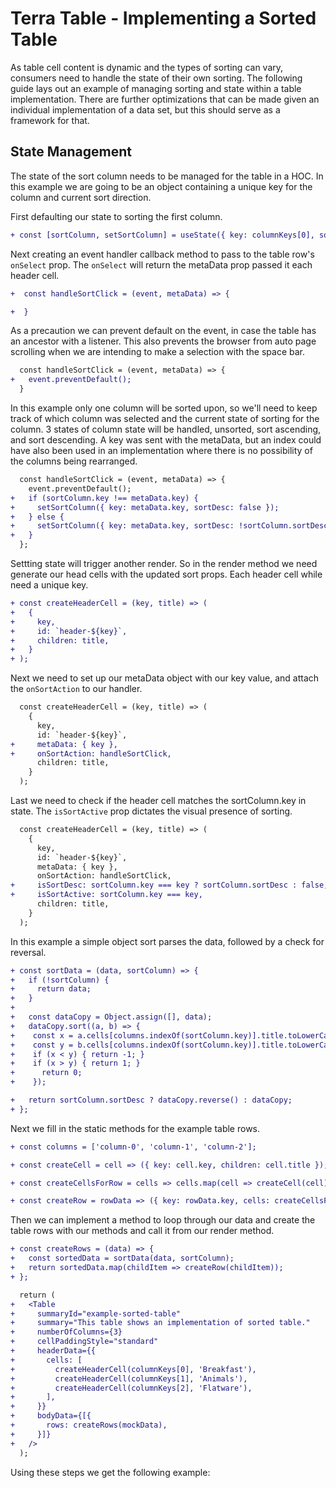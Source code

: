 
# Terra Table - Implementing a Sorted Table

As table cell content is dynamic and the types of sorting can vary, consumers need to handle the state of their own sorting. The following guide lays out an example of managing sorting and state within a table implementation. There are further optimizations that can be made given an individual implementation of a data set, but this should serve as a framework for that.

## State Management
The state of the sort column needs to be managed for the table in a HOC. In this example we are going to be an object containing a unique key for the column and current sort direction.

 First defaulting our state to sorting the first column.
```diff
+ const [sortColumn, setSortColumn] = useState({ key: columnKeys[0], sortDesc: false });
```
Next creating an event handler callback method to pass to the table row's `onSelect` prop. The `onSelect` will return the metaData prop passed it each header cell.
```diff
+  const handleSortClick = (event, metaData) => {

+  }
```
As a precaution we can prevent default on the event, in case the table has an ancestor with a listener. This also prevents the browser from auto page scrolling when we are intending to make a selection with the space bar.
```diff
  const handleSortClick = (event, metaData) => {
+   event.preventDefault();
  }
```
In this example only one column will be sorted upon, so we'll need to keep track of which column was selected and the current state of sorting for the column. 3 states of column state will be handled, unsorted, sort ascending, and sort descending. A key was sent with the metaData, but an index could have also been used in an implementation where there is no possibility of the columns being rearranged.
```diff
  const handleSortClick = (event, metaData) => {
    event.preventDefault();
+   if (sortColumn.key !== metaData.key) {
+     setSortColumn({ key: metaData.key, sortDesc: false });
+   } else {
+     setSortColumn({ key: metaData.key, sortDesc: !sortColumn.sortDesc });
+   }
  };
```
Settting state will trigger another render. So in the render method we need generate our head cells with the updated sort props. Each header cell while need a unique key.
```diff
+ const createHeaderCell = (key, title) => (
+   {
+     key,
+     id: `header-${key}`,
+     children: title,
+   }
+ );
```
Next we need to set up our metaData object with our key value, and attach the `onSortAction` to our handler.
```diff
  const createHeaderCell = (key, title) => (
    {
      key,
      id: `header-${key}`,
+     metaData: { key },
+     onSortAction: handleSortClick,
      children: title,
    }
  );
```
Last we need to check if the header cell matches the sortColumn.key in state. The `isSortActive` prop dictates the visual presence of sorting.
```diff
  const createHeaderCell = (key, title) => (
    {
      key,
      id: `header-${key}`,
      metaData: { key },
      onSortAction: handleSortClick,
+     isSortDesc: sortColumn.key === key ? sortColumn.sortDesc : false,
+     isSortActive: sortColumn.key === key,
      children: title,
    }
  );
```
In this example a simple object sort parses the data, followed by a check for reversal.
```diff
+ const sortData = (data, sortColumn) => {
+   if (!sortColumn) {
+     return data;
+   }
+
+   const dataCopy = Object.assign([], data);
+   dataCopy.sort((a, b) => {
+    const x = a.cells[columns.indexOf(sortColumn.key)].title.toLowerCase();
+    const y = b.cells[columns.indexOf(sortColumn.key)].title.toLowerCase();
+    if (x < y) { return -1; }
+    if (x > y) { return 1; }
+      return 0;
+    });

+   return sortColumn.sortDesc ? dataCopy.reverse() : dataCopy;
+ };
```
Next we fill in the static methods for the example table rows.
```diff
+ const columns = ['column-0', 'column-1', 'column-2'];

+ const createCell = cell => ({ key: cell.key, children: cell.title });

+ const createCellsForRow = cells => cells.map(cell => createCell(cell));

+ const createRow = rowData => ({ key: rowData.key, cells: createCellsForRow(rowData.cells) });
```
Then we can implement a method to loop through our data and create the table rows with our methods and call it from our render method. 
```diff
+ const createRows = (data) => {
+   const sortedData = sortData(data, sortColumn);
+   return sortedData.map(childItem => createRow(childItem));
+ };

  return (
+   <Table
+     summaryId="example-sorted-table"
+     summary="This table shows an implementation of sorted table."
+     numberOfColumns={3}
+     cellPaddingStyle="standard"
+     headerData={{
+       cells: [
+         createHeaderCell(columnKeys[0], 'Breakfast'),
+         createHeaderCell(columnKeys[1], 'Animals'),
+         createHeaderCell(columnKeys[2], 'Flatware'),
+       ],
+     }}
+     bodyData={[{
+       rows: createRows(mockData),
+     }]}
+   />
  );
```
Using these steps we get the following example:

<SortedTable />
